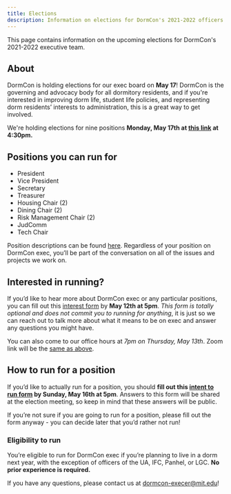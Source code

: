 ```yaml
---
title: Elections
description: Information on elections for DormCon's 2021-2022 officers
---
```


This page contains information on the upcoming elections for DormCon's 2021-2022 executive team.

## About

DormCon is holding elections for our exec board on **May 17**! DormCon is the governing and advocacy body for all dormitory residents, and if you're interested in improving dorm life, student life policies, and representing dorm residents’ interests to administration, this is a great way to get involved. 

We're holding elections for nine positions **Monday, May 17th at [this link](https://mit.zoom.us/j/93298082254) at 4:30pm.**

## Positions you can run for

- President
- Vice President
- Secretary
- Treasurer
- Housing Chair (2)
- Dining Chair (2)
- Risk Management Chair (2)
- JudComm
- Tech Chair

Position descriptions can be found [here](https://docs.google.com/document/d/1R0NprsY-CNV6lMPRfjZyepvktTKvHZVK9OfX4tzSGmo/edit?usp=sharing). Regardless of your position on DormCon exec, you’ll be part of the conversation on all of the issues and projects we work on. 

## Interested in running?

If you’d like to hear more about DormCon exec or any particular positions, you can fill out this [interest form](https://forms.gle/kxqq9ooq2qpKLaJH9) by **May 12th at 5pm**. _This form is totally optional and does not commit you to running for anything_, it is just so we can reach out to talk more about what it means to be on exec and answer any questions you might have.

You can also come to our office hours at _7pm on Thursday, May 13th_. Zoom link will be the [same as above](https://mit.zoom.us/j/93298082254). 

## How to run for a position

If you’d like to actually run for a position, you should **fill out this [intent to run form](https://forms.gle/PVobRkLTZtbSx4hAA) by Sunday, May 16th at 5pm**. Answers to this form will be shared at the election meeting, so keep in mind that these answers will be public.

If you’re not sure if you are going to run for a position, please fill out the form anyway - you can decide later that you’d rather not run!

### Eligibility to run

You’re eligible to run for DormCon exec if you’re planning to live in a dorm next year, with the exception of officers of the UA, IFC, Panhel, or LGC. **No prior experience is required.**

If you have any questions, please contact us at dormcon-execer@mit.edu!